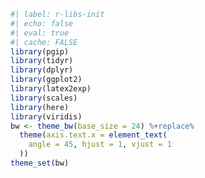<!-- markdownlint-disable MD041 -->

```r
#| label: r-libs-init
#| echo: false
#| eval: true
#| cache: FALSE
library(pgip)
library(tidyr)
library(dplyr)
library(ggplot2)
library(latex2exp)
library(scales)
library(here)
library(viridis)
bw <- theme_bw(base_size = 24) %+replace%
  theme(axis.text.x = element_text(
    angle = 45, hjust = 1, vjust = 1
  ))
theme_set(bw)
```

<!-- markdownlint-enable MD041 -->
